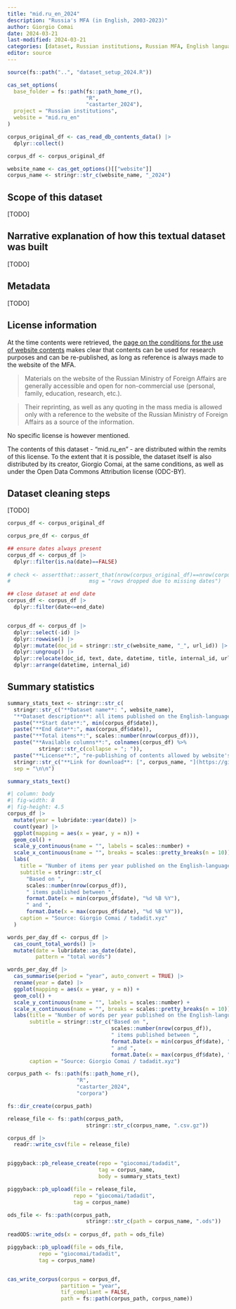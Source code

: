 ```yaml
---
title: "mid.ru_en_2024"
description: "Russia's MFA (in English, 2003-2023)"
author: Giorgio Comai
date: 2024-03-21
last-modified: 2024-03-21
categories: [dataset, Russian institutions, Russian MFA, English language]
editor: source
---
```



```r
source(fs::path("..", "dataset_setup_2024.R"))

cas_set_options(
  base_folder = fs::path(fs::path_home_r(), 
                         "R",
                         "castarter_2024"),
  project = "Russian institutions",
  website = "mid.ru_en" 
)

corpus_original_df <- cas_read_db_contents_data() |> 
  dplyr::collect()

corpus_df <- corpus_original_df

website_name <- cas_get_options()[["website"]]
corpus_name <- stringr::str_c(website_name, "_2024")
```

## Scope of this dataset

[TODO]

## Narrative explanation of how this textual dataset was built

[TODO]

## Metadata

[TODO]

## License information

At the time contents were retrieved, the [page on the conditions for the use of website contents](https://mid.ru/en/using_website_content/) makes clear that contents can be used for research purposes and can be re-published, as long as reference is always made to the website of the MFA.

> Materials on the website of the Russian Ministry of Foreign Affairs are generally accessible and open for non-commercial use (personal, family, education, research, etc.).

> Their reprinting, as well as any quoting in the mass media is allowed only with a reference to the website of the Russian Ministry of Foreign Affairs as a source of the information.

No specific license is however mentioned.

The contents of this dataset - “mid.ru_en” - are distributed within the remits of this license. To the extent that it is possible, the dataset itself is also distributed by its creator, Giorgio Comai, at the same conditions, as well as under the Open Data Commons Attribution license (ODC-BY).


## Dataset cleaning steps


[TODO]


```r
corpus_df <- corpus_original_df

corpus_pre_df <- corpus_df 

## ensure dates always present
corpus_df <- corpus_df |> 
  dplyr::filter(is.na(date)==FALSE) 
  
# check <- assertthat::assert_that(nrow(corpus_original_df)==nrow(corpus_df), 
#                         msg = "rows dropped due to missing dates")

## close dataset at end date
corpus_df <- corpus_df |> 
  dplyr::filter(date<=end_date) 


corpus_df <- corpus_df |> 
  dplyr::select(-id) |> 
  dplyr::rowwise() |> 
  dplyr::mutate(doc_id = stringr::str_c(website_name, "_", url_id)) |> 
  dplyr::ungroup() |> 
  dplyr::relocate(doc_id, text, date, datetime, title, internal_id, url_id) |> 
  dplyr::arrange(datetime, internal_id)

```



## Summary statistics

```r
summary_stats_text <- stringr::str_c(
  stringr::str_c("**Dataset name**: ", website_name),
  "**Dataset description**: all items published on the English-language version of the website of Russia's MFA",
  paste("**Start date**:", min(corpus_df$date)),
  paste("**End date**:", max(corpus_df$date)),
  paste("**Total items**:", scales::number(nrow(corpus_df))),
  paste("**Available columns**:", colnames(corpus_df) %>% 
          stringr::str_c(collapse = "; ")),
  paste("**License**:", "re-publishing of contents allowed by website's terms of use, but no clear license given"),
  stringr::str_c("**Link for download**: [", corpus_name, "](https://github.com/giocomai/tadadit/releases/tag/", corpus_name, ")"),
  sep = "\n\n")

summary_stats_text()

```

```r
#| column: body
#| fig-width: 8
#| fig-height: 4.5
corpus_df |>
  mutate(year = lubridate::year(date)) |> 
  count(year) |> 
  ggplot(mapping = aes(x = year, y = n)) +
  geom_col() +
  scale_y_continuous(name = "", labels = scales::number) +
  scale_x_continuous(name = "", breaks = scales::pretty_breaks(n = 10)) +
  labs(
    title = "Number of items per year published on the English-language version of mid.ru",
    subtitle = stringr::str_c(
      "Based on ",
      scales::number(nrow(corpus_df)),
      " items published between ",
      format.Date(x = min(corpus_df$date), "%d %B %Y"), 
      " and ",
      format.Date(x = max(corpus_df$date), "%d %B %Y")),
    caption = "Source: Giorgio Comai / tadadit.xyz"
  )
```

```r
words_per_day_df <- corpus_df |> 
  cas_count_total_words() |> 
  mutate(date = lubridate::as_date(date),
         pattern = "total words")

words_per_day_df |> 
  cas_summarise(period = "year", auto_convert = TRUE) |>
  rename(year = date) |> 
  ggplot(mapping = aes(x = year, y = n)) +
  geom_col() +
  scale_y_continuous(name = "", labels = scales::number) +
  scale_x_continuous(name = "", breaks = scales::pretty_breaks(n = 10)) +
  labs(title = "Number of words per year published on the English-language version of mid.ru",
       subtitle = stringr::str_c("Based on ",
                                 scales::number(nrow(corpus_df)),
                                 " items published between ",
                                 format.Date(x = min(corpus_df$date), "%d %B %Y"), 
                                 " and ",
                                 format.Date(x = max(corpus_df$date), "%d %B %Y")),
       caption = "Source: Giorgio Comai / tadadit.xyz")
```



```r

corpus_path <- fs::path(fs::path_home_r(), 
                      "R",
                      "castarter_2024",
                      "corpora")

fs::dir_create(corpus_path)

release_file <- fs::path(corpus_path, 
                         stringr::str_c(corpus_name, ".csv.gz"))

corpus_df |> 
  readr::write_csv(file = release_file)


piggyback::pb_release_create(repo = "giocomai/tadadit",
                             tag = corpus_name,
                             body = summary_stats_text)

piggyback::pb_upload(file = release_file,
                     repo = "giocomai/tadadit",
                     tag = corpus_name)

ods_file <- fs::path(corpus_path, 
                         stringr::str_c(path = corpus_name, ".ods"))
                      
readODS::write_ods(x = corpus_df, path = ods_file)

piggyback::pb_upload(file = ods_file,
          repo = "giocomai/tadadit",
          tag = corpus_name)


cas_write_corpus(corpus = corpus_df,
                 partition = "year",
                 tif_compliant = FALSE,
                 path = fs::path(corpus_path, corpus_name))

```


